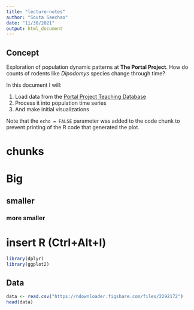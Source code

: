 ```yaml
---
title: "lecture-notes"
author: "Souta Saechao"
date: "11/30/2021"
output: html_document
---
```

## Concept

Exploration of population dynamic patterns at **The Portal Project**.
How do counts of rodents like *Dipodomys* species change through time?

In this document I will:

1. Load data from the [Portal Project Teaching Database](http://figshare.com/articles/Portal_Project_Teaching_Database/1314459)
2. Process it into population time series
3. And make initial visualizations



Note that the `echo = FALSE` parameter was added to the code chunk to prevent printing of the R code that generated the plot.



# chunks

# Big
## smaller
### more smaller

# insert R (Ctrl+Alt+l)

```r
library(dplyr)
library(ggplot2)
```

## Data

```r
data <- read.csv("https://ndownloader.figshare.com/files/2292172")
head(data)
```










